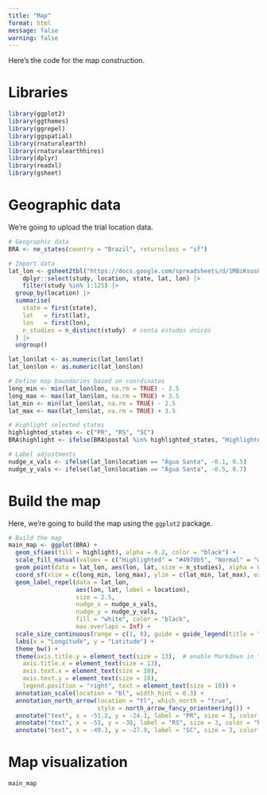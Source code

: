 ```yaml
---
title: "Map"
format: html
message: false
warning: false
---
```


Here’s the code for the map construction.

# Libraries

```r
library(ggplot2)
library(ggthemes)
library(ggrepel)
library(ggspatial)
library(rnaturalearth)
library(rnaturalearthhires)
library(dplyr)
library(readxl)
library(gsheet)
```

# Geographic data

We’re going to upload the trial location data.

```r
# Geographic data
BRA <- ne_states(country = "Brazil", returnclass = "sf")

# Import data
lat_lon <- gsheet2tbl("https://docs.google.com/spreadsheets/d/1MBiKsosQ8Hob6LkS65_1pPU25hx1CO9i42Sm_xf28ww/edit?gid=0#gid=0") |>
    dplyr::select(study, location, state, lat, lon) |> 
    filter(study %in% 1:125) |> 
  group_by(location) |>
  summarise(
    state = first(state),
    lat   = first(lat),
    lon   = first(lon),
    n_studies = n_distinct(study)  # conta estudos únicos
  ) |>
  ungroup()

lat_lon$lat <- as.numeric(lat_lon$lat)
lat_lon$lon <- as.numeric(lat_lon$lon)

# Define map boundaries based on coordinates
long_min <- min(lat_lon$lon, na.rm = TRUE) - 3.5
long_max <- max(lat_lon$lon, na.rm = TRUE) + 3.5
lat_min <- min(lat_lon$lat, na.rm = TRUE) - 2.5
lat_max <- max(lat_lon$lat, na.rm = TRUE) + 3.5

# Highlight selected states
highlighted_states <- c("PR", "RS", "SC")
BRA$highlight <- ifelse(BRA$postal %in% highlighted_states, "Highlighted", "Normal")

# Label adjustments
nudge_x_vals <- ifelse(lat_lon$location == "Água Santa", -0.1, 0.5)
nudge_y_vals <- ifelse(lat_lon$location == "Água Santa", -0.5, 0.7)
```

# Build the map

Here, we’re going to build the map using the `ggplot2` package.

```r
# Build the map
main_map <- ggplot(BRA) +
  geom_sf(aes(fill = highlight), alpha = 0.2, color = "black") +
  scale_fill_manual(values = c("Highlighted" = "#4970b5", "Normal" = "white"), guide = "none") +
  geom_point(data = lat_lon, aes(lon, lat, size = n_studies), alpha = 0.8, color = "#ed7d31") +
  coord_sf(xlim = c(long_min, long_max), ylim = c(lat_min, lat_max), expand = FALSE) +
  geom_label_repel(data = lat_lon,
                   aes(lon, lat, label = location),
                   size = 2.5,
                   nudge_x = nudge_x_vals,
                   nudge_y = nudge_y_vals,
                   fill = "white", color = "black",
                   max.overlaps = Inf) +
  scale_size_continuous(range = c(1, 8), guide = guide_legend(title = "Number of Trials")) +
  labs(x = "Longitude", y = "Latitude") +
  theme_bw() +
  theme(axis.title.y = element_text(size = 13),  # enable Markdown in Y-axis label
    axis.title.x = element_text(size = 13),
    axis.text.x = element_text(size = 10),
    axis.text.y = element_text(size = 10),
    legend.position = "right", text = element_text(size = 10)) +
  annotation_scale(location = "bl", width_hint = 0.3) +
  annotation_north_arrow(location = "tl", which_north = "true",
                         style = north_arrow_fancy_orienteering()) +
  annotate("text", x = -51.2, y = -24.1, label = "PR", size = 3, color = "black") +
  annotate("text", x = -53, y = -30, label = "RS", size = 3, color = "black") +
  annotate("text", x = -49.3, y = -27.9, label = "SC", size = 3, color = "black")
```

# **Map visualization**

```r
main_map

```
